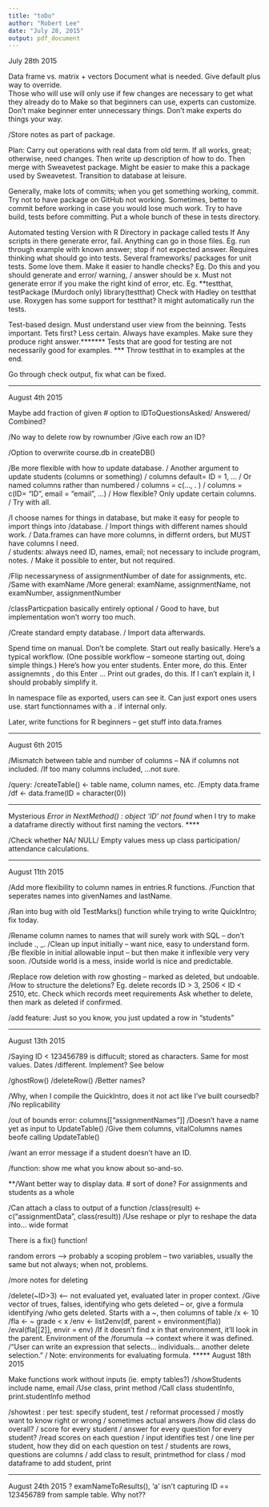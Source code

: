 ```yaml
---
title: "toDo"
author: "Robert Lee"
date: "July 28, 2015"
output: pdf_document
---
```


July 28th 2015

Data frame vs. matrix + vectors
Document what is needed.
      Give default plus way to override.  
      Those who will use will only use if few changes are necessary to get what they already do to 
      Make so that beginners can use, experts can customize.
            Don't make beginner enter unnecessary things.  Don't make experts do things your way.
      
/Store notes as part of package.      

Plan:
      Carry out operations with real data from old term.  If all works, great; otherwise, need changes.
      Then write up description of how to do.
      Then merge with Sweavetest package. 
      Might be easier to make this a package used by Sweavetest.
            Transition to database at leisure.

Generally, make lots of commits; when you get something working, commit.
Try not to have package on GitHub not working.
      Sometimes, better to commit before working in case you would lose much work.
      Try to have build, tests before committing.
            Put a whole bunch of these in tests directory.
      
Automated testing
Version with R
      Directory in package called tests
            If Any scripts in there generate error, fail.
            Anything can go in those files.
            Eg. run through example with known answer; stop if not expected answer.
      Requires thinking what should go into tests.
Several frameworks/ packages for unit tests.
      Some love them.
      Make it easier to handle checks?
      Eg. Do this and you should generate and error/ warning, / answer should be x.
            Must not generate error if you make the right kind of error, etc.
      Eg. **testthat, testPackage (Murdoch only)
      library(testthat)
Check with Hadley on testthat use.
Roxygen has some support for testthat?
It might automatically run the tests.
      

Test-based design.
Must understand user view from the beinning.
Tests important.  Tets first?  Less certain.
      Always have examples.  Make sure they produce right answer.*******
Tests that are good for testing are not necessarily good for examples.  ***
      Throw testthat in to examples at the end.
      
Go through check output, fix what can be fixed.
        

********


August 4th 2015

Maybe add fraction of given # option to IDToQuestionsAsked/ Answered/ Combined?


/No way to delete row by rownumber
/Give each row an ID?

/Option to overwrite course.db in createDB()

/Be more flexible with how to update database.
/      Another argument to update students (columns or something)
/      columns default= ID = 1, ...
/      Or named columns rather than numbered
/            columns = c(..., . )
/      columns = c(ID= "ID", email = "email", ...)
/      How flexible?  Only update certain columns.
/            Try with all.

/I choose names for things in database, but make it easy for people to import things into /database.
/      Import things with different names should work.
/      Data.frames can have more columns, in differnt orders, but MUST have columns I need.  
/      students: always need ID, names, email; not necessary to include program, notes.
/            Make it possible to enter, but not required.
            
/Flip necessaryness of assignmentNumber of date for assignments, etc.
/Same with examName
/More general: examName, assignmentName, not examNumber, assignmentNumber

/classParticpation basically entirely optional
/      Good to have, but implementation won't worry too much.



/Create standard empty database.
/      Import data afterwards.
      
      
Spend time on manual.
      Don't be complete.
      Start out really basically.
      Here's a typical workflow. (One possible workflow -- someone starting out, doing simple things.)
            Here's how you enter students.
                  Enter more, do this.
            Enter assignemnts , do this
            Enter ...
            Print out grades, do this.
      If I can't explain it, I should probably simplify it.

In namespace file as exported, users can see it.
      Can just export ones users use.
      start functionnames with a . if internal only.
      
      
Later, write functions for R beginners -- get stuff into data.frames

***********

August 6th 2015

/Mismatch between table and number of columns -- NA if columns not included.
/If too many columns included, ...not sure.

/query:
/createTable() <- table name, column names, etc.
/Empty data.frame
/df <- data.frame(ID = character(0))

****
Mysterious 
*Error in NextMethod() : object 'ID' not found*
when I try to make a dataframe directly without first naming the vectors.
****

/Check whether NA/ NULL/ Empty values mess up class participation/ attendance calculations.


****
August 11th 2015

/Add more flexibility to column names in entries.R functions.
/Function that seperates names into givenNames and lastName.

/Ran into bug with old TestMarks() function while trying to write QuickIntro; fix today.

/Rename column names to names that will surely work with SQL -- don't include \., \_.
/Clean up input initially -- want nice, easy to understand form.
/Be flexible in initial allowable input -- but then make it inflexible very very soon.
/Outside world is a mess, inside world is nice and predictable.

/Replace row deletion with row ghosting -- marked as deleted, but undoable.
/How to structure the deletions?
      Eg. delete records ID > 3, 2506 < ID  < 2510, etc.
      Check which records meet requirements
      Ask whether to delete, then mark as deleted if confirmed.

/add feature:  Just so you know, you just updated a row in "students"

*****
August 13th 2015

/Saying ID < 123456789 is diffucult; stored as characters.  Same for most values.  Dates /different.  Implement? See below

/ghostRow()
/deleteRow()
/Better names?

/Why, when I compile the QuickIntro, does it not act like I've built coursedb?
/No replicability

/out of bounds error: columns[["assignmentNames"]]
/Doesn't have a name yet as input to UpdateTable()
/Give them columns, vitalColumns names beofe calling UpdateTable()

/want an error message if a student doesn't have an ID.

/function: show me what you know about so-and-so.

**/Want better way to display data. # sort of done?  For assignments and students as a whole

/Can attach a class to output of a function
/class(result) <- c("assignmentData", class(result))
/Use reshape or plyr to reshape the data into... wide format

There is a fix() function!


random errors --> probably a scoping problem -- two variables, usually the same but not always; when not, problems.

/more notes for deleting

/delete(~ID>3)  <-- not evaluated yet, evaluated later in proper context. 
/Give vector of trues, falses, identifying who gets deleted -- or, give a formula identifying /who gets deleted.  Starts with a ~, then columns of table
/x <- 10
/fla <- ~ grade < x
/env <- list2env(df, parent = environment(fla))
/eval(fla[[2]], envir = env)
/If it doesn't find x in that environment, it'll look in the parent.  Environment of the /forumula --> context where it was defined.
/"User can write an expression that selects... individuals... another delete selection."
/     Note: environments for evaluating formula.
*****
August 18th 2015

Make functions work without inputs (ie. empty tables?)
/showStudents include name, email
/Use class, print method
/Call class studentInfo, print.studentInfo method

/showtest : per test: specify student, test
/      reformat processed 
/      mostly want to know right or wrong
/            sometimes actual answers
/how did class do overall?
/      score for every student
/      answer for every question for every student?
/read scores on each question
/      input identifies test
/            one line per student, how they did on each question on test
/            students are rows, questions are columns
/            add class to result, printmethod for class
/            mod dataframe to add student, print
            
*****
August 24th 2015
?  examNameToResults(), 'a' isn't capturing ID == 123456789 from sample table.  Why not??